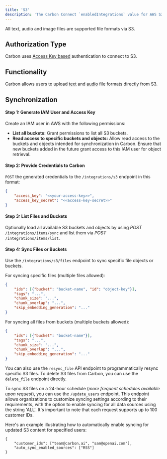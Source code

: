 ```yaml
---
title: 'S3'
description: 'The Carbon Connect `enabledIntegrations` value for AWS S3 is `S3`.'
---
```


All text, audio and image files are supported file formats via S3.

## Authorization Type

Carbon uses [Access Key based](https://docs.aws.amazon.com/IAM/latest/UserGuide/security-creds.html) authentication to connect to S3.

## Functionality

Carbon allows users to upload [text](https://docs.carbon.ai/learn/files/text) and [audio](https://docs.carbon.ai/learn/files/audio) file formats directly from S3.


## Synchronization

#### Step 1: Generate IAM User and Access Key

Create an IAM user in AWS with the following permissions:

- **List all buckets:** Grant permissions to list all S3 buckets.
- **Read access to specific buckets and objects:** Allow read access to the buckets and objects intended for synchronization in Carbon. Ensure that new buckets added in the future grant access to this IAM user for object retrieval.

#### Step 2: Provide Credentials to Carbon

`POST` the generated credentials to the `/integrations/s3` endpoint in this format:

```json
{
    "access_key": "<<your-access-key>>",
    "access_key_secret": "<<access-key-secret>>"
}
```

#### Step 3: List Files and Buckets
Optionally load all available S3 buckets and objects by using _*POST*_ `/integrations/items/sync` and list them via _*POST*_ `/integrations/items/list`.

#### Step 4: Sync Files or Buckets
Use the `/integrations/s3/files` endpoint to sync specific file objects or buckets.

For syncing specific files (multiple files allowed):
```json
{
    "ids": [{"bucket": "bucket-name", "id": "object-key"}],
    "tags": "...",
    "chunk_size": "...",
    "chunk_overlap": "...",
    "skip_embedding_generation": "..."
}
```

For syncing all files from buckets (multiple buckets allowed):
```json
{
    "ids": [{"bucket": "bucket-name"}],
    "tags": "...",
    "chunk_size": "...",
    "chunk_overlap": "...",
    "skip_embedding_generation": "..."
}
```

You can also use the `resync_file` API endpoint to programmatically resync specific S3 files. To delete S3 files from Carbon, you can use the `delete_file` endpoint directly.

To sync S3 files on a 24-hour schedule (_more frequent schedules available upon request_), you can use the `/update_users` endpoint. This endpoint allows organizations to customize syncing settings according to their requirements, with the option to enable syncing for all data sources using the string 'ALL'. It's important to note that each request supports up to 100 customer IDs.

Here's an example illustrating how to automatically enable syncing for updated S3 content for specified users:

```
{
    "customer_ids": ["team@carbon.ai", "sam@openai.com"],
    "auto_sync_enabled_sources": ["RSS"]
} 